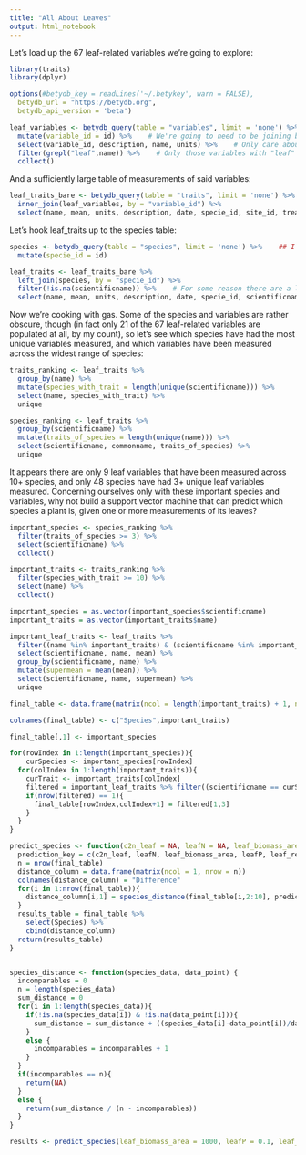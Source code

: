 ```yaml
---
title: "All About Leaves"
output: html_notebook
---
```


Let's load up the 67 leaf-related variables we're going to explore:

```r
library(traits)
library(dplyr)

options(#betydb_key = readLines('~/.betykey', warn = FALSE),
  betydb_url = "https://betydb.org",
  betydb_api_version = 'beta')

leaf_variables <- betydb_query(table = "variables", limit = 'none') %>%    # Should take about 15 seconds
  mutate(variable_id = id) %>%    # We're going to need to be joining based on variable_id later
  select(variable_id, description, name, units) %>%    # Only care about the important stuff
  filter(grepl("leaf",name)) %>%    # Only those variables with "leaf" in the name
  collect()

```

And a sufficiently large table of measurements of said variables:

```r

leaf_traits_bare <- betydb_query(table = "traits", limit = 'none') %>%    # Should take about 70 seconds
  inner_join(leaf_variables, by = "variable_id") %>%
  select(name, mean, units, description, date, specie_id, site_id, treatment_id)

```

Let's hook leaf_traits up to the species table:

```r

species <- betydb_query(table = "species", limit = 'none') %>%    ## I believe there are 70529 distinct species total; this takes around 10 minutes
  mutate(specie_id = id)

leaf_traits <- leaf_traits_bare %>%
  left_join(species, by = "specie_id") %>%
  filter(!is.na(scientificname)) %>%    # For some reason there are a lot of specie_id values not found in the species table...
  select(name, mean, units, description, date, specie_id, scientificname, commonname, site_id, treatment_id)

```

Now we're cooking with gas. Some of the species and variables are rather obscure, though (in fact only 21 of the 67 leaf-related variables are populated at all, by my count), so let's see which species have had the most unique variables measured, and which variables have been measured across the widest range of species:

```r

traits_ranking <- leaf_traits %>%
  group_by(name) %>%
  mutate(species_with_trait = length(unique(scientificname))) %>%
  select(name, species_with_trait) %>%
  unique

species_ranking <- leaf_traits %>%
  group_by(scientificname) %>%
  mutate(traits_of_species = length(unique(name))) %>%
  select(scientificname, commonname, traits_of_species) %>%
  unique

```

It appears there are only 9 leaf variables that have been measured across 10+ species, and only 48 species have had 3+ unique leaf variables measured. Concerning ourselves only with these important species and variables, why not build a support vector machine that can predict which species a plant is, given one or more measurements of its leaves?

```r

important_species <- species_ranking %>%
  filter(traits_of_species >= 3) %>%
  select(scientificname) %>%
  collect()

important_traits <- traits_ranking %>%
  filter(species_with_trait >= 10) %>%
  select(name) %>%
  collect()

important_species = as.vector(important_species$scientificname)
important_traits = as.vector(important_traits$name)

important_leaf_traits <- leaf_traits %>%
  filter((name %in% important_traits) & (scientificname %in% important_species)) %>%
  select(scientificname, name, mean) %>%
  group_by(scientificname, name) %>%
  mutate(supermean = mean(mean)) %>%
  select(scientificname, name, supermean) %>%
  unique

final_table <- data.frame(matrix(ncol = length(important_traits) + 1, nrow = length(important_species)))

colnames(final_table) <- c("Species",important_traits)

final_table[,1] <- important_species

for(rowIndex in 1:length(important_species)){
    curSpecies <- important_species[rowIndex]
  for(colIndex in 1:length(important_traits)){
    curTrait <- important_traits[colIndex]
    filtered = important_leaf_traits %>% filter((scientificname == curSpecies) & (name == curTrait))
    if(nrow(filtered) == 1){
      final_table[rowIndex,colIndex+1] = filtered[1,3]
    }
  }
}

predict_species <- function(c2n_leaf = NA, leafN = NA, leaf_biomass_area = NA, leafP = NA, leaf_respiration_rate_m2 = NA, leaf_longevity = NA, leafC = NA, leaf_biomass_plant = NA, leaf_turnover_rate = NA) {
  prediction_key = c(c2n_leaf, leafN, leaf_biomass_area, leafP, leaf_respiration_rate_m2, leaf_longevity, leafC, leaf_biomass_plant, leaf_turnover_rate)
  n = nrow(final_table)
  distance_column = data.frame(matrix(ncol = 1, nrow = n))
  colnames(distance_column) = "Difference"
  for(i in 1:nrow(final_table)){
    distance_column[i,1] = species_distance(final_table[i,2:10], prediction_key)
  }
  results_table = final_table %>%
    select(Species) %>%
    cbind(distance_column)
  return(results_table)
}


species_distance <- function(species_data, data_point) {
  incomparables = 0
  n = length(species_data)
  sum_distance = 0
  for(i in 1:length(species_data)){
    if(!is.na(species_data[i]) & !is.na(data_point[i])){
      sum_distance = sum_distance + ((species_data[i]-data_point[i])/data_point[i])^2 + ((species_data[i]-data_point[i])/species_data[i])^2
    }
    else {
      incomparables = incomparables + 1
    }
  }
  if(incomparables == n){
    return(NA)
  }
  else {
    return(sum_distance / (n - incomparables))
  }
}

results <- predict_species(leaf_biomass_area = 1000, leafP = 0.1, leaf_turnover_rate = 0.4)


```
